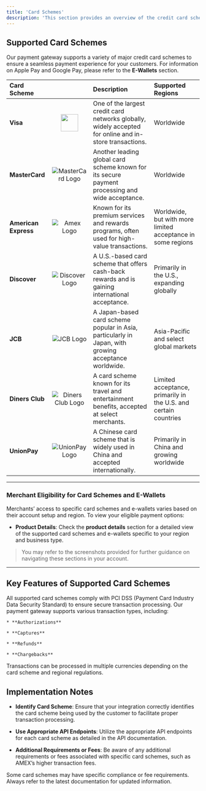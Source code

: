```yaml
---
title: 'Card Schemes'
description: 'This section provides an overview of the credit card schemes supported by our payment gateway. Understanding the various card schemes is essential for merchants as they integrate with our API and seek to accommodate diverse customer payment preferences.'
---
```


## **Supported Card Schemes**

Our payment gateway supports a variety of major credit card schemes to ensure a seamless payment experience for your customers. For information on Apple Pay and Google Pay, please refer to the **E-Wallets** section.

| Card Scheme          |                                                | Description                                                                                             | Supported Regions                                               |
| :------------------- | :--------------------------------------------: | :------------------------------------------------------------------------------------------------------ | :-------------------------------------------------------------- |
| **Visa**             |      <img src="/images/scheme-visa.svg" width="45px" /> | One of the largest credit card networks globally, widely accepted for online and in-store transactions. | Worldwide                                                       |
| **MasterCard**       |  ![MasterCard Logo](/images/scheme-master.svg) | Another leading global card scheme known for its secure payment processing and wide acceptance.         | Worldwide                                                       |
| **American Express** |      ![Amex Logo](/images/scheme-amex.svg)     | Known for its premium services and rewards programs, often used for high-value transactions.            | Worldwide, but with more limited acceptance in some regions     |
| **Discover**         |  ![Discover Logo](/images/scheme-discover.svg) | A U.S.-based card scheme that offers cash-back rewards and is gaining international acceptance.         | Primarily in the U.S., expanding globally                       |
| **JCB**              |       ![JCB Logo](/images/scheme-jcb.svg)      | A Japan-based card scheme popular in Asia, particularly in Japan, with growing acceptance worldwide.    | Asia-Pacific and select global markets                          |
| **Diners Club**      | ![Diners Club Logo](/images/scheme-diners.svg) | A card scheme known for its travel and entertainment benefits, accepted at select merchants.            | Limited acceptance, primarily in the U.S. and certain countries |
| **UnionPay**         |   ![UnionPay Logo](/images/scheme-unipay.svg)  | A Chinese card scheme that is widely used in China and accepted internationally.                        | Primarily in China and growing worldwide                        |

***

### **Merchant Eligibility for Card Schemes and E-Wallets**

Merchants’ access to specific card schemes and e-wallets varies based on their account setup and region. To view your eligible payment options:

* **Product Details**: Check the **product details** section for a detailed view of the supported card schemes and e-wallets specific to your region and business type.

> You may refer to the screenshots provided for further guidance on navigating these sections in your account.

***

## **Key Features of Supported Card Schemes**

<CardGroup>
  <Card title="Security" icon="shield-check">
    All supported card schemes comply with PCI DSS (Payment Card Industry Data Security Standard) to ensure secure transaction processing.
  </Card>

  <Card title="Transaction Types" icon="right-left">
    Our payment gateway supports various transaction types, including:

    * **Authorizations**

    * **Captures**

    * **Refunds**

    * **Chargebacks**
  </Card>

  <Card title="Currency Support" icon="dollar-sign">
    Transactions can be processed in multiple currencies depending on the card scheme and regional regulations.
  </Card>
</CardGroup>

## **Implementation Notes**

* **Identify Card Scheme**: Ensure that your integration correctly identifies the card scheme being used by the customer to facilitate proper transaction processing.

* **Use Appropriate API Endpoints**: Utilize the appropriate API endpoints for each card scheme as detailed in the API documentation.

* **Additional Requirements or Fees**: Be aware of any additional requirements or fees associated with specific card schemes, such as AMEX’s higher transaction fees.

<Note>
  Some card schemes may have specific compliance or fee requirements. Always refer to the latest documentation for updated information.
</Note>